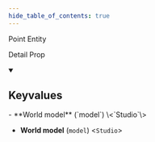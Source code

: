 ```yaml
---
hide_table_of_contents: true
---
```


<!---
!!!!!!
THIS PAGE IS AUTOGENERATED FROM GAME FGD DEFINITIONS!
DO NOT EDIT MANUALLY!
!!!!!!

In order to make edits, you can make an annotation file in /fgd_dump_overrides
-->


Point Entity

Detail Prop

<details open>
<summary><h2>Keyvalues</h2></summary>
- **World model** (`model`) \<`Studio`\>

- **World model** (`model`) \<`Studio`\>


 </details>

